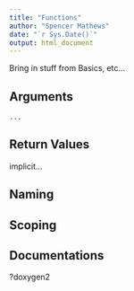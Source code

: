 ```yaml
---
title: "Functions"
author: "Spencer Mathews"
date: "`r Sys.Date()`"
output: html_document
---
```



Bring in stuff from Basics, etc...




## Arguments


`...`



## Return Values

implicit...


## Naming

## Scoping


## Documentations

?doxygen2